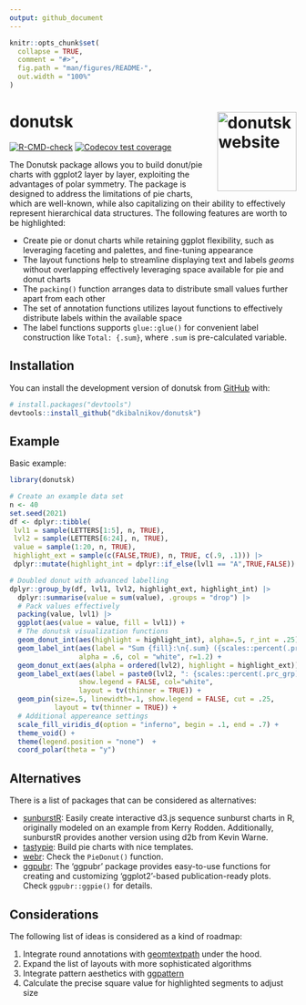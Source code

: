 ```yaml
---
output: github_document
---
```


<!-- README.md is generated from README.Rmd. Please edit that file -->

```r
knitr::opts_chunk$set(
  collapse = TRUE,
  comment = "#>",
  fig.path = "man/figures/README-",
  out.width = "100%"
)
```

# donutsk <a href="https://dkibalnikov.github.io/donutsk/"><img src="man/figures/logo.png" align="right" height="139" alt="donutsk website" /></a>

<!-- badges: start -->

[![R-CMD-check](https://github.com/dkibalnikov/donutsk/actions/workflows/R-CMD-check.yaml/badge.svg)](https://github.com/dkibalnikov/donutsk/actions/workflows/R-CMD-check.yaml)
[![Codecov test coverage](https://codecov.io/gh/dkibalnikov/donutsk/branch/main/graph/badge.svg)](https://app.codecov.io/gh/dkibalnikov/donutsk?branch=main)
<!-- badges: end -->

The Donutsk package allows you to build donut/pie charts with ggplot2 layer by layer, exploiting the advantages of polar symmetry. The package is designed to address the limitations of pie charts, which are well-known, while also capitalizing on their ability to effectively represent hierarchical data structures. The following features are worth to be highlighted:

- Create pie or donut charts while retaining ggplot flexibility, such as leveraging faceting and palettes, and fine-tuning appearance
- The layout functions help to streamline displaying text and labels *geoms* without overlapping effectively leveraging space available for pie and donut charts
- The `packing()` function arranges data to distribute small values further apart from each other
- The set of annotation functions utilizes layout functions to effectively distribute labels within the available space 
- The label functions supports `glue::glue()` for convenient label construction like `Total: {.sum}`, where `.sum` is pre-calculated variable.

## Installation

You can install the development version of donutsk from [GitHub](https://github.com/) with:

``` r
# install.packages("devtools")
devtools::install_github("dkibalnikov/donutsk")
```

## Example

Basic example:

```r
library(donutsk)

# Create an example data set
n <- 40
set.seed(2021)
df <- dplyr::tibble(
 lvl1 = sample(LETTERS[1:5], n, TRUE),
 lvl2 = sample(LETTERS[6:24], n, TRUE),
 value = sample(1:20, n, TRUE),
 highlight_ext = sample(c(FALSE,TRUE), n, TRUE, c(.9, .1))) |>
 dplyr::mutate(highlight_int = dplyr::if_else(lvl1 == "A",TRUE,FALSE))

# Doubled donut with advanced labelling 
dplyr::group_by(df, lvl1, lvl2, highlight_ext, highlight_int) |>
  dplyr::summarise(value = sum(value), .groups = "drop") |>
  # Pack values effectively 
  packing(value, lvl1) |> 
  ggplot(aes(value = value, fill = lvl1)) +
  # The donutsk visualization functions
  geom_donut_int(aes(highlight = highlight_int), alpha=.5, r_int = .25) +
  geom_label_int(aes(label = "Sum {fill}:\n{.sum} ({scales::percent(.prc)})"),
                 alpha = .6, col = "white", r=1.2) +
  geom_donut_ext(aes(alpha = ordered(lvl2), highlight = highlight_ext)) +
  geom_label_ext(aes(label = paste0(lvl2, ": {scales::percent(.prc_grp)}")),
                 show.legend = FALSE, col="white", 
                 layout = tv(thinner = TRUE)) +
  geom_pin(size=.5, linewidth=.1, show.legend = FALSE, cut = .25,
           layout = tv(thinner = TRUE)) +
  # Additional appereance settings
  scale_fill_viridis_d(option = "inferno", begin = .1, end = .7) +
  theme_void() + 
  theme(legend.position = "none")  + 
  coord_polar(theta = "y")
```

## Alternatives 

There is a list of packages that can be considered as alternatives:

- [sunburstR](https://github.com/timelyportfolio/sunburstR/): Easily create interactive d3.js sequence sunburst charts in R, originally modeled on an example from Kerry Rodden. Additionally, sunburstR provides another version using d2b from Kevin Warne.
- [tastypie](https://github.com/PaoloDalena/tastypie/): Build pie charts with nice templates.
- [webr](https://github.com/cardiomoon/webr): Check the `PieDonut()` function.
- [ggpubr](https://github.com/kassambara/ggpubr/): The ‘ggpubr’ package provides easy-to-use functions for creating and customizing ‘ggplot2’-based publication-ready plots. Check `ggpubr::ggpie()` for details.

## Considerations

The following list of ideas is considered as a kind of roadmap:

1. Integrate round annotations with [geomtextpath](https://allancameron.github.io/geomtextpath/) under the hood.
2. Expand the list of layouts with more sophisticated algorithms
3. Integrate pattern aesthetics with [ggpattern](https://coolbutuseless.github.io/package/ggpattern/index.html)
4. Calculate the precise square value for highlighted segments to adjust size 


